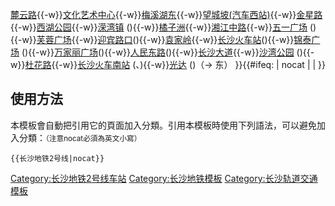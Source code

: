 {{鐵道路線
| 模板名稱 = 长沙地铁2号线
| 名稱 = [[长沙地铁2号线]]
| 代表色 = #{{长沙轨道交通标志色|M2}}
| 铁道系统 = CSM
| Logo = 
| 背景顏色 = #FFFFFF
| 車站列表 = 
（西 ←）[[梅溪湖西站|梅溪湖西]]{{-w}}[[麓云路站|麓云路]]{{-w}}[[文化艺术中心站|文化艺术中心]]{{-w}}[[梅溪湖东站|梅溪湖东]]{{-w}}[[望城坡站 (长沙)|望城坡(汽车西站)]]{{-w}}[[金星路站|金星路]]{{-w}}[[西湖公园站|西湖公园]]{{-w}}[[溁湾镇站|溁湾镇]] ({{长沙地铁线路名|4|c}}){{-w}}[[橘子洲站|橘子洲]]{{-w}}[[湘江中路站|湘江中路]]{{-w}}[[五一广场站 (长沙)|五一广场]] ({{长沙地铁线路名|1|c}}){{-w}}[[芙蓉广场站|芙蓉广场]]{{-w}}[[迎宾路口站 (长沙市)|迎宾路口]]({{长沙地铁线路名|6|c}}){{-w}}[[袁家岭站|袁家岭]]{{-w}}[[长沙火车站 (地铁)|长沙火车站]]({{长沙地铁线路名|3|c}}){{-w}}[[锦泰广场站|锦泰广场]] ({{长沙地铁线路名|czt|c}}){{-w}}[[万家丽广场站|万家丽广场]]({{长沙地铁线路名|5|c}}){{-w}}[[人民东路站|人民东路]]({{长沙地铁线路名|6|c}}){{-w}}[[长沙大道站|长沙大道]]{{-w}}[[沙湾公园站|沙湾公园]] ({{长沙地铁线路名|4|c}}){{-w}}[[杜花路站|杜花路]]{{-w}}[[长沙火车南站 (地铁)|长沙火车南站]] ({{长沙地铁线路名|4|c}}、{{长沙地铁线路名|cfk|c}}){{-w}}[[光达站|光达]] ({{长沙地铁线路名|4|c}})（→ 东）
}}<includeonly>{{#ifeq: {{{1}}} | nocat | <!--空--> | [[Category:长沙地铁2号线车站]] }}</includeonly><noinclude>

==使用方法==
本模板會自動把引用它的頁面加入分類。引用本模板時使用下列語法，可以避免加入分類：<small>（注意nocat必須為英文小寫）</small>
 <nowiki>{{</nowiki>长沙地铁2号线<nowiki>|nocat}}</nowiki>

[[Category:长沙地铁模板]]
[[Category:长沙轨道交通模板]]
</noinclude>